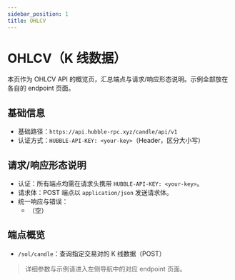 ```yaml
---
sidebar_position: 1
title: OHLCV
---
```


# OHLCV（K 线数据）

本页作为 OHLCV API 的概览页，汇总端点与请求/响应形态说明。示例全部放在各自的 endpoint 页面。

## 基础信息
- 基础路径：`https://api.hubble-rpc.xyz/candle/api/v1`
- 认证方式：`HUBBLE-API-KEY: <your-key>`（Header，区分大小写）

<a id="request-response-variants"></a>
## 请求/响应形态说明
- 认证：所有端点均需在请求头携带 `HUBBLE-API-KEY: <your-key>`。
- 请求体：POST 端点以 `application/json` 发送请求体。
- 统一响应与错误：
  - （空）

## 端点概览
- `/sol/candle`：查询指定交易对的 K 线数据（POST）

> 详细参数与示例请进入左侧导航中的对应 endpoint 页面。
